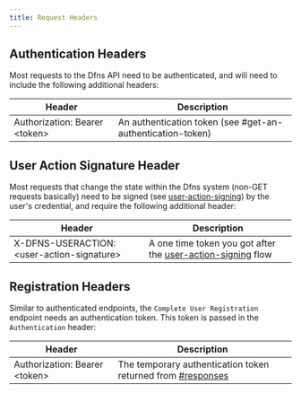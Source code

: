```yaml
---
title: Request Headers
---
```


## Authentication Headers

Most requests to the Dfns API need to be authenticated, and will need to include the following additional headers:

| Header                             | Description                                                |
|------------------------------------|------------------------------------------------------------|
| Authorization: Bearer &#x3C;token> | An authentication token (see #get-an-authentication-token) |

## User Action Signature Header

Most requests that change the state within the Dfns system (non-GET requests basically) need to be signed (see [user-action-signing](../../api-docs/authentication/user-action-signing "mention")) by the user's credential, and require the following additional header:

| Header                             | Description                                                |
|------------------------------------|------------------------------------------------------------|
| X-DFNS-USERACTION: &#x3C;user-action-signature> | A one time token you got after the [user-action-signing](../../api-docs/authentication/user-action-signing) flow |

## Registration Headers

Similar to authenticated endpoints, the `Complete User Registration` endpoint needs an authentication token. This token is passed in the `Authentication` header:

| Header                             | Description                                                |
|------------------------------------|------------------------------------------------------------|
| Authorization: Bearer &#x3C;token> | The temporary authentication token returned from [#responses](../../../api-docs/authentication/registration/inituserregistration#responses) |
